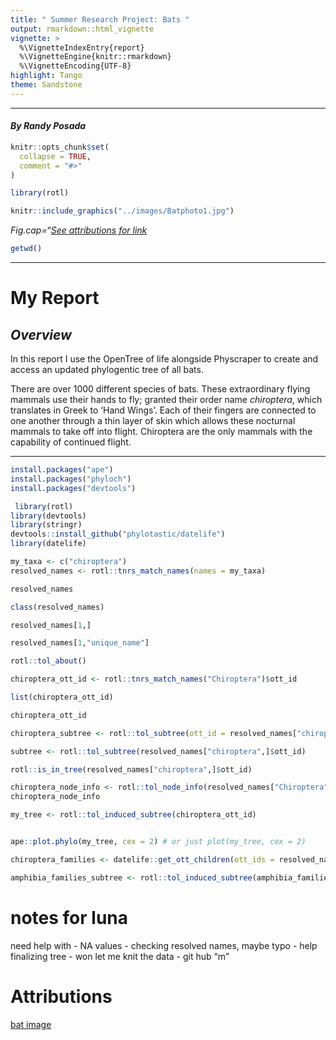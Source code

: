 ```yaml
---
title: " Summer Research Project: Bats "
output: rmarkdown::html_vignette
vignette: >
  %\VignetteIndexEntry{report}
  %\VignetteEngine{knitr::rmarkdown}
  %\VignetteEncoding{UTF-8}
highlight: Tango
theme: Sandstone
---
```


***
#### *By Randy Posada*
```r
knitr::opts_chunk$set(
  collapse = TRUE,
  comment = "#>"
)
```

```r
library(rotl)

```

```r
knitr::include_graphics("../images/Batphoto1.jpg")
```
*Fig.cap="[See attributions for link](#Attributions)*
```r
getwd()

```
***

# **My Report**

## *Overview*

  In this report I use the OpenTree of life alongside Physcraper to create and access an updated phylogentic tree of all bats.

  There are over 1000 different species of bats. These extraordinary flying mammals use their hands to fly; granted their order name *chiroptera*, which translates in Greek to 'Hand Wings'. Each of their fingers are connected to one another through a thin layer of skin which allows these nocturnal mammals to take off into flight. Chiroptera are the only mammals with the capability of continued flight. 

***

```r

install.packages("ape")
install.packages("phyloch")
install.packages("devtools")

 library(rotl)
library(devtools)
library(stringr)
devtools::install_github("phylotastic/datelife")
library(datelife)

```

```r

my_taxa <- c("chiroptera")
resolved_names <- rotl::tnrs_match_names(names = my_taxa)

resolved_names

```

```r
class(resolved_names)


```
```r
resolved_names[1,]

```
```r
resolved_names[1,"unique_name"]
```
```r
rotl::tol_about()
```
```r
chiroptera_ott_id <- rotl::tnrs_match_names("Chiroptera")$ott_id

list(chiroptera_ott_id)
```

```r
chiroptera_ott_id
```

```r
chiroptera_subtree <- rotl::tol_subtree(ott_id = resolved_names["chiroptera",]$574724)

```

```r
subtree <- rotl::tol_subtree(resolved_names["chiroptera",]$ott_id)
```

```r
rotl::is_in_tree(resolved_names["chiroptera",]$ott_id)

```

```r
chiroptera_node_info <- rotl::tol_node_info(resolved_names["Chiroptera",]$ott_id)
chiroptera_node_info
```

```r
my_tree <- rotl::tol_induced_subtree(chiroptera_ott_id)


ape::plot.phylo(my_tree, cex = 2) # or just plot(my_tree, cex = 2)
```

```r
chiroptera_families <- datelife::get_ott_children(ott_ids = resolved_names["Chiroptera",]$ott_id, ott_rank = "family")

amphibia_families_subtree <- rotl::tol_induced_subtree(amphibia_families$Amphibia$ott_id)
```

# notes for luna 
  need help with 
  - NA values
  - checking resolved names, maybe typo
  - help finalizing tree
  - won let me knit the data
  - git hub "m"
                

# Attributions
[bat image](https://unsplash.com/photos/hNz4Qh9ECCc)
